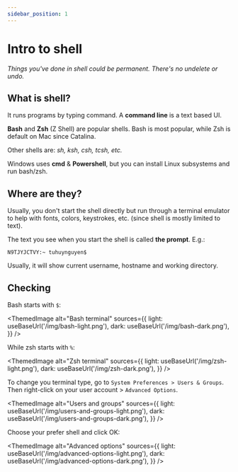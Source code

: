 ```yaml
---
sidebar_position: 1
---
```



# Intro to shell

*Things you've done in shell could be permanent. There's no undelete or undo.*

## What is shell?

It runs programs by typing command. A **command line** is a text based UI.

**Bash** and **Zsh** (Z Shell) are popular shells. Bash is most popular, while Zsh is default on Mac since Catalina.

Other shells are: *sh, ksh, csh, tcsh, etc.*

Windows uses **cmd** & **Powershell**, but you can install Linux subsystems and run bash/zsh.

## Where are they?

Usually, you don't start the shell directly but run through a terminal emulator to help with fonts, colors, keystrokes, etc. (since shell is mostly limited to text).

The text you see when you start the shell is called **the prompt**. E.g.:

```shell
N9TJYJCTVY:~ tuhuynguyen$
```

Usually, it will show current username, hostname and working directory.

## Checking

Bash starts with `$`:

<ThemedImage
  alt="Bash terminal"
  sources={{
    light: useBaseUrl('/img/bash-light.png'),
    dark: useBaseUrl('/img/bash-dark.png'),
  }}
/>

While zsh starts with `%`:

<ThemedImage
  alt="Zsh terminal"
  sources={{
    light: useBaseUrl('/img/zsh-light.png'),
    dark: useBaseUrl('/img/zsh-dark.png'),
  }}
/>

To change you terminal type, go to `System Preferences > Users & Groups`. Then right-click on your user account > `Advanced Options`.

<ThemedImage
  alt="Users and groups"
  sources={{
    light: useBaseUrl('/img/users-and-groups-light.png'),
    dark: useBaseUrl('/img/users-and-groups-dark.png'),
  }}
/>

Choose your prefer shell and click OK:

<ThemedImage
  alt="Advanced options"
  sources={{
    light: useBaseUrl('/img/advanced-options-light.png'),
    dark: useBaseUrl('/img/advanced-options-dark.png'),
  }}
/>
